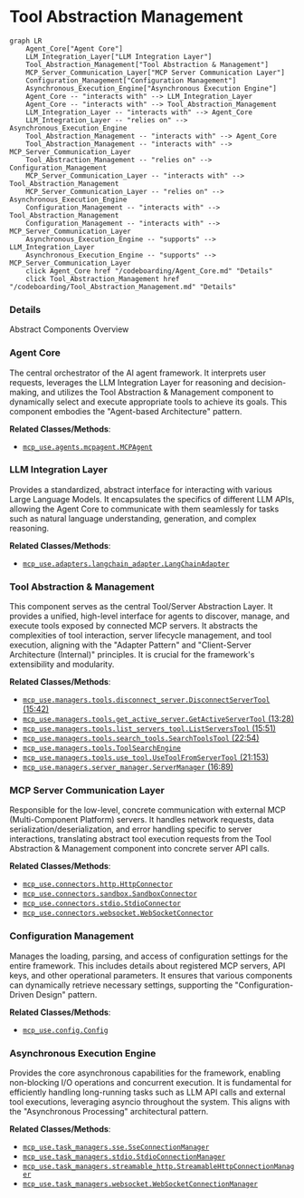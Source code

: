 # Tool Abstraction Management
```mermaid
graph LR
    Agent_Core["Agent Core"]
    LLM_Integration_Layer["LLM Integration Layer"]
    Tool_Abstraction_Management["Tool Abstraction & Management"]
    MCP_Server_Communication_Layer["MCP Server Communication Layer"]
    Configuration_Management["Configuration Management"]
    Asynchronous_Execution_Engine["Asynchronous Execution Engine"]
    Agent_Core -- "interacts with" --> LLM_Integration_Layer
    Agent_Core -- "interacts with" --> Tool_Abstraction_Management
    LLM_Integration_Layer -- "interacts with" --> Agent_Core
    LLM_Integration_Layer -- "relies on" --> Asynchronous_Execution_Engine
    Tool_Abstraction_Management -- "interacts with" --> Agent_Core
    Tool_Abstraction_Management -- "interacts with" --> MCP_Server_Communication_Layer
    Tool_Abstraction_Management -- "relies on" --> Configuration_Management
    MCP_Server_Communication_Layer -- "interacts with" --> Tool_Abstraction_Management
    MCP_Server_Communication_Layer -- "relies on" --> Asynchronous_Execution_Engine
    Configuration_Management -- "interacts with" --> Tool_Abstraction_Management
    Configuration_Management -- "interacts with" --> MCP_Server_Communication_Layer
    Asynchronous_Execution_Engine -- "supports" --> LLM_Integration_Layer
    Asynchronous_Execution_Engine -- "supports" --> MCP_Server_Communication_Layer
    click Agent_Core href "/codeboarding/Agent_Core.md" "Details"
    click Tool_Abstraction_Management href "/codeboarding/Tool_Abstraction_Management.md" "Details"
```

### Details

Abstract Components Overview

### Agent Core
The central orchestrator of the AI agent framework. It interprets user requests, leverages the LLM Integration Layer for reasoning and decision-making, and utilizes the Tool Abstraction & Management component to dynamically select and execute appropriate tools to achieve its goals. This component embodies the "Agent-based Architecture" pattern.


**Related Classes/Methods**:

- <a href="https://github.com/CodeBoarding/mcp-use/blob/main/mcp_use/agents/mcpagent.py" target="_blank" rel="noopener noreferrer">`mcp_use.agents.mcpagent.MCPAgent`</a>


### LLM Integration Layer
Provides a standardized, abstract interface for interacting with various Large Language Models. It encapsulates the specifics of different LLM APIs, allowing the Agent Core to communicate with them seamlessly for tasks such as natural language understanding, generation, and complex reasoning.


**Related Classes/Methods**:

- <a href="https://github.com/CodeBoarding/mcp-use/blob/main/mcp_use/adapters/langchain_adapter.py" target="_blank" rel="noopener noreferrer">`mcp_use.adapters.langchain_adapter.LangChainAdapter`</a>


### Tool Abstraction & Management
This component serves as the central Tool/Server Abstraction Layer. It provides a unified, high-level interface for agents to discover, manage, and execute tools exposed by connected MCP servers. It abstracts the complexities of tool interaction, server lifecycle management, and tool execution, aligning with the "Adapter Pattern" and "Client-Server Architecture (Internal)" principles. It is crucial for the framework's extensibility and modularity.


**Related Classes/Methods**:

- <a href="https://github.com/CodeBoarding/mcp-use/blob/main/mcp_use/managers/tools/disconnect_server.py#L15-L42" target="_blank" rel="noopener noreferrer">`mcp_use.managers.tools.disconnect_server.DisconnectServerTool` (15:42)</a>
- <a href="https://github.com/CodeBoarding/mcp-use/blob/main/mcp_use/managers/tools/get_active_server.py#L13-L28" target="_blank" rel="noopener noreferrer">`mcp_use.managers.tools.get_active_server.GetActiveServerTool` (13:28)</a>
- <a href="https://github.com/CodeBoarding/mcp-use/blob/main/mcp_use/managers/tools/list_servers_tool.py#L15-L51" target="_blank" rel="noopener noreferrer">`mcp_use.managers.tools.list_servers_tool.ListServersTool` (15:51)</a>
- <a href="https://github.com/CodeBoarding/mcp-use/blob/main/mcp_use/managers/tools/search_tools.py#L22-L54" target="_blank" rel="noopener noreferrer">`mcp_use.managers.tools.search_tools.SearchToolsTool` (22:54)</a>
- <a href="https://github.com/CodeBoarding/mcp-use/blob/main/mcp_use/managers/tools/ToolSearchEngine.py" target="_blank" rel="noopener noreferrer">`mcp_use.managers.tools.ToolSearchEngine`</a>
- <a href="https://github.com/CodeBoarding/mcp-use/blob/main/mcp_use/managers/tools/use_tool.py#L21-L153" target="_blank" rel="noopener noreferrer">`mcp_use.managers.tools.use_tool.UseToolFromServerTool` (21:153)</a>
- <a href="https://github.com/CodeBoarding/mcp-use/blob/main/mcp_use/managers/server_manager.py#L16-L89" target="_blank" rel="noopener noreferrer">`mcp_use.managers.server_manager.ServerManager` (16:89)</a>


### MCP Server Communication Layer
Responsible for the low-level, concrete communication with external MCP (Multi-Component Platform) servers. It handles network requests, data serialization/deserialization, and error handling specific to server interactions, translating abstract tool execution requests from the Tool Abstraction & Management component into concrete server API calls.


**Related Classes/Methods**:

- <a href="https://github.com/CodeBoarding/mcp-use/blob/main/mcp_use/connectors/http.py" target="_blank" rel="noopener noreferrer">`mcp_use.connectors.http.HttpConnector`</a>
- <a href="https://github.com/CodeBoarding/mcp-use/blob/main/mcp_use/connectors/sandbox.py" target="_blank" rel="noopener noreferrer">`mcp_use.connectors.sandbox.SandboxConnector`</a>
- <a href="https://github.com/CodeBoarding/mcp-use/blob/main/mcp_use/connectors/stdio.py" target="_blank" rel="noopener noreferrer">`mcp_use.connectors.stdio.StdioConnector`</a>
- <a href="https://github.com/CodeBoarding/mcp-use/blob/main/mcp_use/connectors/websocket.py" target="_blank" rel="noopener noreferrer">`mcp_use.connectors.websocket.WebSocketConnector`</a>


### Configuration Management
Manages the loading, parsing, and access of configuration settings for the entire framework. This includes details about registered MCP servers, API keys, and other operational parameters. It ensures that various components can dynamically retrieve necessary settings, supporting the "Configuration-Driven Design" pattern.


**Related Classes/Methods**:

- <a href="https://github.com/CodeBoarding/mcp-use/blob/main/mcp_use/config.py" target="_blank" rel="noopener noreferrer">`mcp_use.config.Config`</a>


### Asynchronous Execution Engine
Provides the core asynchronous capabilities for the framework, enabling non-blocking I/O operations and concurrent execution. It is fundamental for efficiently handling long-running tasks such as LLM API calls and external tool executions, leveraging asyncio throughout the system. This aligns with the "Asynchronous Processing" architectural pattern.


**Related Classes/Methods**:

- <a href="https://github.com/CodeBoarding/mcp-use/blob/main/mcp_use/task_managers/sse.py" target="_blank" rel="noopener noreferrer">`mcp_use.task_managers.sse.SseConnectionManager`</a>
- <a href="https://github.com/CodeBoarding/mcp-use/blob/main/mcp_use/task_managers/stdio.py" target="_blank" rel="noopener noreferrer">`mcp_use.task_managers.stdio.StdioConnectionManager`</a>
- <a href="https://github.com/CodeBoarding/mcp-use/blob/main/mcp_use/task_managers/streamable_http.py" target="_blank" rel="noopener noreferrer">`mcp_use.task_managers.streamable_http.StreamableHttpConnectionManager`</a>
- <a href="https://github.com/CodeBoarding/mcp-use/blob/main/mcp_use/task_managers/websocket.py" target="_blank" rel="noopener noreferrer">`mcp_use.task_managers.websocket.WebSocketConnectionManager`</a>
